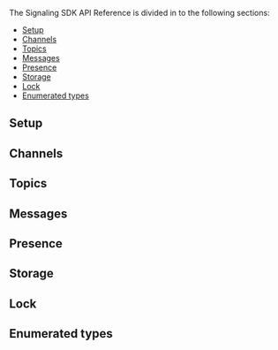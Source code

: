 <PlatformWrapper platform="unity">

The Signaling SDK API Reference is divided in to the following sections:

* [Setup](#setup)
* [Channels](#channels)
* [Topics](#topics)
* [Messages](#messages)
* [Presence](#presence)
* [Storage](#storage)
* [Lock](#lock)
* [Enumerated types](#enumerated-types)

## Setup
<Configuration ag_platform='unity' />

## Channels
<Channels ag_platform='unity' />

## Topics
<Topics ag_platform='unity' />

## Messages
<Messages ag_platform='unity' />

## Presence
<Presence ag_platform='unity' />

## Storage
<Storage ag_platform='unity' />

## Lock
<Lock ag_platform='unity' />

## Enumerated types
<Enums ag_platform='unity' />


</PlatformWrapper>